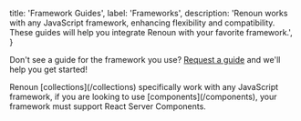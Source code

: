   title: 'Framework Guides',
  label: 'Frameworks',
  description:
    'Renoun works with any JavaScript framework, enhancing flexibility and compatibility. These guides will help you integrate Renoun with your favorite framework.',
}

<Row>
  <Card href="/docs/frameworks/next" label="Next.js" />
  <Card href="/docs/frameworks/waku" label="Waku" />
</Row>

Don't see a guide for the framework you use? [Request a guide](https://github.com/souporserious/renoun/issues/new?title=requesting%20a%20guide%20for%20%3Cframework-here%3E) and we'll help you get started!

<Note>
  Renoun [collections](/collections) specifically work with any JavaScript
  framework, if you are looking to use [components](/components), your framework
  must support React Server Components.
</Note>

